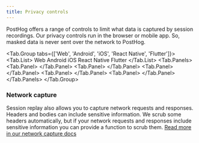 ```yaml
---
title: Privacy controls
---
```



PostHog offers a range of controls to limit what data is captured by session recordings. Our privacy controls run in the browser or mobile app. So, masked data is never sent over the network to PostHog.

<Tab.Group tabs={['Web', 'Android', 'iOS', 'React Native', 'Flutter']}>
    <Tab.List>
        <Tab>Web</Tab>
        <Tab>Android</Tab>
        <Tab>iOS</Tab>
        <Tab>React Native</Tab>
        <Tab>Flutter</Tab>
    </Tab.List>
    <Tab.Panels>
        <Tab.Panel>
            <WebPrivacy />
        </Tab.Panel>
        <Tab.Panel>
            <AndroidPrivacy />
        </Tab.Panel>
        <Tab.Panel>
            <IOSPrivacy />
        </Tab.Panel>
        <Tab.Panel>
            <ReactNativePrivacy />
        </Tab.Panel>
        <Tab.Panel>
            <FlutterPrivacy />
        </Tab.Panel>
    </Tab.Panels>
</Tab.Group>

### Network capture

Session replay also allows you to capture network requests and responses. Headers and bodies can include sensitive information. We scrub some headers automatically, but if your network requests and responses include sensitive information you can provide a function to scrub them. [Read more in our network capture docs](https://posthog.com/docs/session-replay/network-recording#sensitive-information)
